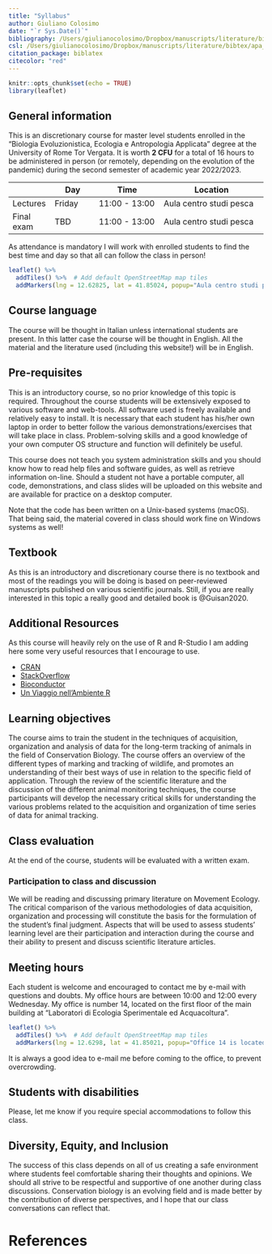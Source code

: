 ```yaml
---
title: "Syllabus"
author: Giuliano Colosimo
date: "`r Sys.Date()`"
bibliography: /Users/giulianocolosimo/Dropbox/manuscripts/literature/bibtex/comprehensive_database.bib
csl: /Users/giulianocolosimo/Dropbox/manuscripts/literature/bibtex/apa_5th_edition.csl
citation_package: biblatex
citecolor: "red"
---
```


```r
knitr::opts_chunk$set(echo = TRUE)
library(leaflet)
```

## General information

This is an discretionary course for master level students enrolled in the "Biologia Evoluzionistica, Ecologia e Antropologia Applicata" degree at the University of Rome Tor Vergata. It is worth **2 CFU** for a total of 16 hours to be administered in person (or remotely, depending on the evolution of the pandemic) during the second semester of academic year 2022/2023.


|          | Day       | Time           | Location                |
|----------|-----------|----------------|-------------------------|
| Lectures | Friday    | 11:00 - 13:00  | Aula centro studi pesca |
| Final exam           | TBD       | 11:00 - 13:00 | Aula centro studi pesca |


::: callout-note
As attendance is mandatory I will work with enrolled students to find the best time and day so that all can follow the class in person! 
:::


```r
leaflet() %>%
  addTiles() %>%  # Add default OpenStreetMap map tiles
  addMarkers(lng = 12.62825, lat = 41.85024, popup="Aula centro studi pesca")
```


## Course language

The course will be thought in Italian unless international students are present. In this latter case the course will be thought in English. All the material and the literature used (including this website!) will be in English.

## Pre-requisites

This is an introductory course, so no prior knowledge of this topic is required. Throughout the course students will be extensively exposed to various software and web-tools. All software used is freely available and relatively easy to install. It is necessary that each student has his/her own laptop in order to better follow the various demonstrations/exercises that will take place in class. Problem-solving skills and a good knowledge of your own computer OS structure and function will definitely be useful.

This course does not teach you system administration skills and you should know how to read help files and software guides, as well as retrieve information on-line. Should a student not have a portable computer, all code, demonstrations, and class slides will be uploaded on this website and are available for practice on a desktop computer.

::: callout-warning
Note that the code has been written on a Unix-based systems (macOS). That being said, the material covered in class should work fine on Windows systems as well!
:::

## Textbook

As this is an introductory and discretionary course there is no textbook and most of the readings you will be doing is based on peer-reviewed manuscripts published on various scientific journals. Still, if you are really interested in this topic a really good and detailed book is @Guisan2020.

## Additional Resources

As this course will heavily rely on the use of R and R-Studio I am adding here some very useful resources that I encourage to use.

-   [CRAN](https://cran.r-project.org)
-   [StackOverflow](https://stackoverflow.com)
-   [Bioconductor](http://www.bioconductor.org)
-   [Un Viaggio nell'Ambiente R](https://tommaso-russo.github.io/libroR/index.html)

## Learning objectives

The course aims to train the student in the techniques of acquisition, organization and analysis of data for the long-term tracking of animals in the field of Conservation Biology. The course offers an overview of the different types of marking and tracking of wildlife, and promotes an understanding of their best ways of use in relation to the specific field of application. Through the review of the scientific literature and the discussion of the different animal monitoring techniques, the course participants will develop the necessary critical skills for understanding the various problems related to the acquisition and organization of time series of data for animal tracking.

## Class evaluation

At the end of the course, students will be evaluated with a written exam.

### Participation to class and discussion

We will be reading and discussing primary literature on Movement Ecology. The critical comparison of the various methodologies of data acquisition, organization and processing will constitute the basis for the formulation of the student's final judgment. Aspects that will be used to assess students' learning level are their participation and interaction during the course and their ability to present and discuss scientific literature articles.


## Meeting hours

Each student is welcome and encouraged to contact me by e-mail with questions and doubts. My office hours are between 10:00 and 12:00 every Wednesday. My office is number 14, located on the first floor of the main building at "Laboratori di Ecologia Sperimentale ed Acquacoltura". 

```r
leaflet() %>%
  addTiles() %>%  # Add default OpenStreetMap map tiles
  addMarkers(lng = 12.6298, lat = 41.85021, popup="Office 14 is located on the first floor of this building")
```


::: callout-tip
It is always a good idea to e-mail me before coming to the office, to prevent overcrowding.
:::

## Students with disabilities

Please, let me know if you require special accommodations to follow this class.

## Diversity, Equity, and Inclusion

The success of this class depends on all of us creating a safe environment where students feel comfortable sharing their thoughts and opinions. We should all strive to be respectful and supportive of one another during class discussions. Conservation biology is an evolving field and is made better by the contribution of diverse perspectives, and I hope that our class conversations can reflect that.

# References
